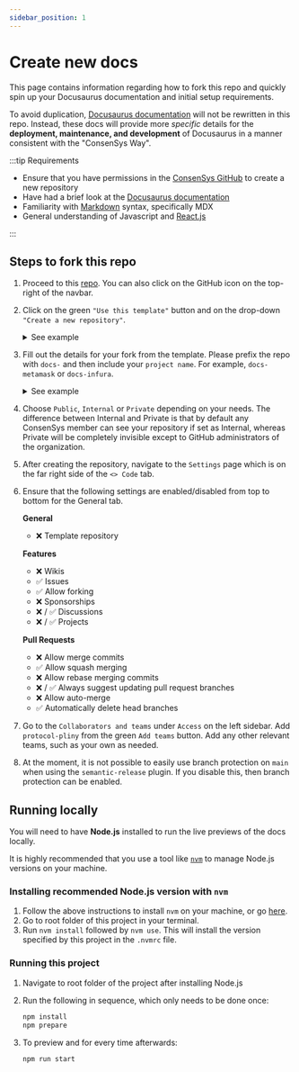 ```yaml
---
sidebar_position: 1
---
```


# Create new docs

This page contains information regarding how to fork this repo and quickly spin up your Docusaurus documentation and initial setup requirements.

To avoid duplication, [Docusaurus documentation](https://docusaurus.io/docs) will not be rewritten in this repo. Instead, these docs will provide more _specific_ details for the **deployment, maintenance, and development** of Docusaurus in a manner consistent with the "ConsenSys Way".

:::tip Requirements

- Ensure that you have permissions in the [ConsenSys GitHub](https://github.com/ConsenSys) to create a new repository
- Have had a brief look at the [Docusaurus documentation](https://docusaurus.io/docs)
- Familiarity with [Markdown](https://mdxjs.com/) syntax, specifically MDX
- General understanding of Javascript and [React.js](https://reactjs.org/)

:::

## Steps to fork this repo

1. Proceed to this [repo](https://github.com/ConsenSys/docs-template). You can also click on the GitHub icon on the top-right of the navbar.

2. Click on the green `"Use this template"` button and on the drop-down `"Create a new repository"`.

   <details>
     <summary>See example</summary>
     <div>
       <img
         src={require("./img/useThisTemplate.png").default}
         alt="useThisTemplate"
       />
     </div>
   </details>

3. Fill out the details for your fork from the template. Please prefix the repo with `docs-` and then include your `project name`. For example, `docs-metamask` or `docs-infura`.

   <details>
     <summary>See example</summary>
     <div>
       <img
         src={require("./img/createNewRepository.png").default}
         alt="createNewRepository"
       />
     </div>
   </details>

4. Choose `Public`, `Internal` or `Private` depending on your needs. The difference between Internal and Private is that by default any ConsenSys member can see your repository if set as Internal, whereas Private will be completely invisible except to GitHub administrators of the organization.

5. After creating the repository, navigate to the `Settings` page which is on the far right side of the `<> Code` tab.

6. Ensure that the following settings are enabled/disabled from top to bottom for the General tab.

   **General**

   - ❌ Template repository

   **Features**

   - ❌ Wikis
   - ✅ Issues
   - ✅ Allow forking
   - ❌ Sponsorships
   - ❌ / ✅ Discussions
   - ❌ / ✅ Projects

   **Pull Requests**

   - ❌ Allow merge commits
   - ✅ Allow squash merging
   - ❌ Allow rebase merging commits
   - ❌ / ✅ Always suggest updating pull request branches
   - ❌ Allow auto-merge
   - ✅ Automatically delete head branches

7. Go to the `Collaborators and teams` under `Access` on the left sidebar. Add `protocol-pliny` from the green `Add teams` button. Add any other relevant teams, such as your own as needed.

8. At the moment, it is not possible to easily use branch protection on `main` when using the `semantic-release` plugin. If you disable this, then branch protection can be enabled.

## Running locally

You will need to have **Node.js** installed to run the live previews of the docs locally.

It is highly recommended that you use a tool like [`nvm`](https://github.com/nvm-sh/nvm#installing-and-updating) to manage Node.js versions on your machine.

### Installing recommended Node.js version with `nvm`

1. Follow the above instructions to install `nvm` on your machine, or go [here](https://github.com/nvm-sh/nvm#installing-and-updating).
2. Go to root folder of this project in your terminal.
3. Run `nvm install` followed by `nvm use`. This will install the version specified by this project in the `.nvmrc` file.

### Running this project

1. Navigate to root folder of the project after installing Node.js
2. Run the following in sequence, which only needs to be done once:

   ```bash
   npm install
   npm prepare
   ```

3. To preview and for every time afterwards:
   ```bash
   npm run start
   ```
